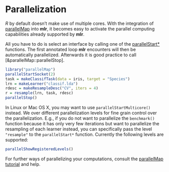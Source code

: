 # Parallelization

*R* by default doesn't make use of multiple cores.
With the integration of [parallelMap](https://github.com/berndbischl/parallelMap) into **mlr**, it becomes easy to activate the parallel computing capabilities already supported by **mlr**.

All you have to do is select an interface by calling one of the [parallelStart*](&parallelMap::parallelStart) functions.
The first annotated loop **mlr** encounters will then be automatically parallelized.
Afterwards it is good practice to call [&parallelMap::parallelStop].

```r
library("parallelMap")
parallelStartSocket(2)
task = makeClassifTask(data = iris, target = "Species")
lrn = makeLearner("classif.lda")
rdesc = makeResampleDesc("CV", iters = 4)
r = resample(lrn, task, rdesc)
parallelStop()
```

In Linux or Mac OS X, you may want to use `parallelStartMulticore()` instead.
We over different parallelization levels for fine grain control over the parallelization.
E.g., if you do not want to parallelize the `benchmark()` function because it has only very few iterations but want to parallelize the resampling of each learner instead, you can specifically pass the level `"resample"` to the `parallelStart*` function.
Currently the following levels are supported:
```r
parallelShowRegisteredLevels()
```

For further ways of parallelizing your computations, consult the [parallelMap tutorial](https://github.com/berndbischl/parallelMap#parallelmap) and help.
